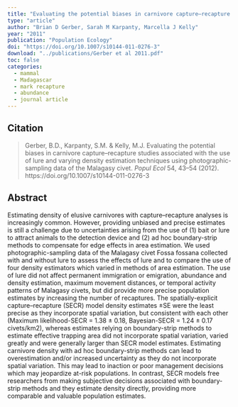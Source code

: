 ```yaml
---
title: "Evaluating the potential biases in carnivore capture–recapture studies associated with the use of lure and varying density estimation techniques using photographic-sampling data of the Malagasy civet"
type: "article"
author: "Brian D Gerber, Sarah M Karpanty, Marcella J Kelly"
year: "2011"
publication: "Population Ecology"
doi: "https://doi.org/10.1007/s10144-011-0276-3"
download: "../publications/Gerber et al 2011.pdf"
toc: false
categories:
  - mammal
  - Madagascar
  - mark recapture
  - abundance
  - journal article
---
```


## Citation 

> Gerber, B.D., Karpanty, S.M. & Kelly, M.J. Evaluating the potential biases in carnivore capture–recapture studies associated with the use of lure and varying density estimation techniques using photographic-sampling data of the Malagasy civet. *Popul Ecol* 54, 43–54 (2012). https://doi.org/10.1007/s10144-011-0276-3

## Abstract

Estimating density of elusive carnivores with capture–recapture analyses is increasingly common. However, providing unbiased and precise estimates is still a challenge due to uncertainties arising from the use of (1) bait or lure to attract animals to the detection device and (2) ad hoc boundary-strip methods to compensate for edge effects in area estimation. We used photographic-sampling data of the Malagasy civet Fossa fossana collected with and without lure to assess the effects of lure and to compare the use of four density estimators which varied in methods of area estimation. The use of lure did not affect permanent immigration or emigration, abundance and density estimation, maximum movement distances, or temporal activity patterns of Malagasy civets, but did provide more precise population estimates by increasing the number of recaptures. The spatially-explicit capture–recapture (SECR) model density estimates ±SE were the least precise as they incorporate spatial variation, but consistent with each other (Maximum likelihood-SECR = 1.38 ± 0.18, Bayesian-SECR = 1.24 ± 0.17 civets/km2), whereas estimates relying on boundary-strip methods to estimate effective trapping area did not incorporate spatial variation, varied greatly and were generally larger than SECR model estimates. Estimating carnivore density with ad hoc boundary-strip methods can lead to overestimation and/or increased uncertainty as they do not incorporate spatial variation. This may lead to inaction or poor management decisions which may jeopardize at-risk populations. In contrast, SECR models free researchers from making subjective decisions associated with boundary-strip methods and they estimate density directly, providing more comparable and valuable population estimates.